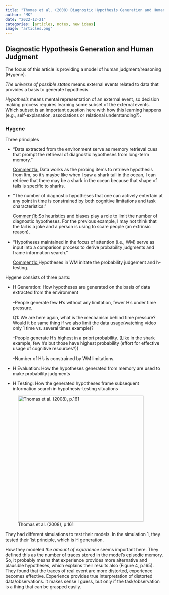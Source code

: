 ```yaml
---
title: "Thomas et al. (2008) Diagnostic Hypothesis Generation and Human Judgment"
author: "MK"
date: "2022-12-21"
categories: [articles, notes, new ideas]
image: "articles.png"
---
```


## **Diagnostic Hypothesis Generation and Human Judgment**

The focus of this article is providing a model of human judgment/reasoning (Hygene).

*The universe of* *possible states* means external events related to data that provides a basis to generate hypothesis.

*Hypothesis* means mental representation of an external event, so decision making process requires learning some subset of the external events. Which subset is an important question here with how this learning happens (e.g., self-explanation, associations or relational understanding?).

### Hygene

Three principles

-   "Data extracted from the environment serve as memory retrieval cues that prompt the retrieval of diagnostic hypotheses from long-term memory."

    [Comment1a:]{.underline} Data works as the probing items to retrieve hypothesis from ltm, so it's maybe like when I saw a shark tail in the ocean, I can retrieve that there may be a shark in the ocean because that shape of tails is specific to sharks.

-   "The number of diagnostic hypotheses that one can actively entertain at any point in time is constrained by both cognitive limitations and task characteristics."

    [Comment1b:]{.underline}So heuristics and biases play a role to limit the number of diagnostic hypotheses. For the previous example, I may not think that the tail is a joke and a person is using to scare people (an extrinsic reason).

-   "Hypotheses maintained in the focus of attention (i.e., WM) serve as input into a comparison process to derive probability judgments and frame information search."

    [Comment1c:]{.underline}Hypotheses in WM initate the probability judgement and h-testing.

Hygene consists of three parts:

-   H Generation: How hypotheses are generated on the basis of data extracted from the environment

    -People generate few H's without any limitation, fewer H's under time pressure.

    Q1: We are here again, what is the mechanism behind time pressure? Would it be same thing if we also limit the data usage(watching video only 1 time vs. several times example)?

    -People generate H's highest in a priori probability. (Like in the shark example, few h's but those have highest probability (effort for effective usage of cognitive resources?))

    -Number of H's is constrained by WM limitations.

-   H Evaluation: How the hypotheses generated from memory are used to make probability judgments

-   H Testing: How the generated hypotheses frame subsequent information search in hypothesis-testing situations

![Thomas et al. (2008), p.161](Thomas%20et%20al.%202008%20Figure%202.png){fig-align="center" width="400"}

They had different simulations to test their models. In the simulation 1, they tested their 1st principle, which is H generation.

How they modeled *the amount of experience* seems important here. They defined this as the number of traces stored in the model's episodic memory. So, it probably means that experience provides more alternative and plausible hypotheses, which explains their results also (Figure 4, p.165). They found that the traces of real event are more distorted, experience becomes effective. Experience provides true interpretation of distorted data/observations. It makes sense I guess, but only if the task/observation is a thing that can be grasped easily.
